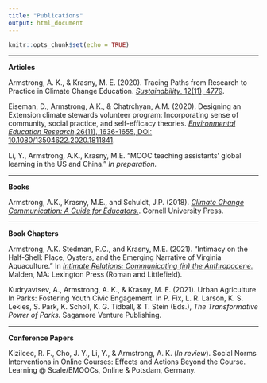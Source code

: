 ```yaml
---
title: "Publications"
output: html_document
---
```


```r
knitr::opts_chunk$set(echo = TRUE)
```
**********
**Articles**

Armstrong, A. K., & Krasny, M. E. (2020). Tracing Paths from Research to Practice in Climate Change Education. [*Sustainability*, 12(11), 4779](https://www.mdpi.com/2071-1050/12/11/4779).

Eiseman, D., Armstrong, A.K., & Chatrchyan, A.M. (2020). Designing an Extension climate stewards volunteer program: Incorporating sense of community, social practice, and self-efficacy theories. [*Environmental Education Research*,26(11), 1636-1655, DOI: 10.1080/13504622.2020.1811841](https://www.tandfonline.com/doi/full/10.1080/13504622.2020.1811841?scroll=top&needAccess=true).

Li, Y., Armstrong, A.K., Krasny, M.E. “MOOC teaching assistants’ global learning in the US and China.” *In preparation.*   

****************
**Books**

Armstrong, A.K., Krasny, M.E., and Schuldt, J.P. (2018). [*Climate Change Communication: A Guide for Educators.*](https://www.amazon.com/Communicating-Climate-Change-Educators-Environmental-ebook/dp/B07FT3V2G5/ref=sr_1_4?dchild=1&keywords=Anne+Armstrong&qid=1615581213&sr=8-4). Cornell University Press. 	

**************

**Book Chapters**

Armstrong, A.K. Stedman, R.C., and Krasny, M.E. (2021). “Intimacy on the Half-Shell: Place, Oysters, and the Emerging Narrative of Virginia Aquaculture.” In [*Intimate Relations: Communicating (in) the Anthropocene.*](https://www.amazon.com/Communicating-Anthropocene-Environmental-Communication-Ecoculture-ebook/dp/B08S6WBTF7/ref=sr_1_5?dchild=1&keywords=Anne+Armstrong&qid=1615582995&sr=8-5) Malden, MA: Lexington Press (Roman and Littlefield).

Kudryavtsev, A., Armstrong, A. K., & Krasny, M. E. (2021). Urban Agriculture In Parks: Fostering Youth Civic Engagement. In P. Fix, L. R. Larson, K. S. Lekies, S. Park, K. Scholl, K. G. Tidball, & T. Stein (Eds.), *The Transformative Power of Parks.* Sagamore Venture Publishing.


**************

**Conference Papers**

Kizilcec, R. F., Cho, J. Y., Li, Y., & Armstrong, A. K. (*In review*). Social Norms Interventions in Online Courses: Effects and Actions Beyond the Course. Learning @ Scale/EMOOCs, Online & Potsdam, Germany.
 
